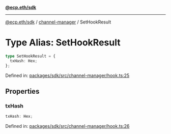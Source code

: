 [**@ecp.eth/sdk**](../../index.mdx)

***

[@ecp.eth/sdk](/sdk-reference/index.mdx) / [channel-manager](/sdk-reference/channel-manager/index.mdx) / SetHookResult

# Type Alias: SetHookResult

```ts
type SetHookResult = {
  txHash: Hex;
};
```

Defined in: [packages/sdk/src/channel-manager/hook.ts:25](https://github.com/ecp-eth/comments-monorepo/blob/main/packages/sdk/src/channel-manager/hook.ts#L25)

## Properties

### txHash

```ts
txHash: Hex;
```

Defined in: [packages/sdk/src/channel-manager/hook.ts:26](https://github.com/ecp-eth/comments-monorepo/blob/main/packages/sdk/src/channel-manager/hook.ts#L26)
